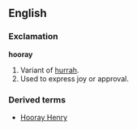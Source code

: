 ==English==

===Exclamation===
'''hooray'''
#Variant of [[hurrah]].
#Used to express joy or approval.
===Derived terms===
*[[Hooray Henry]]